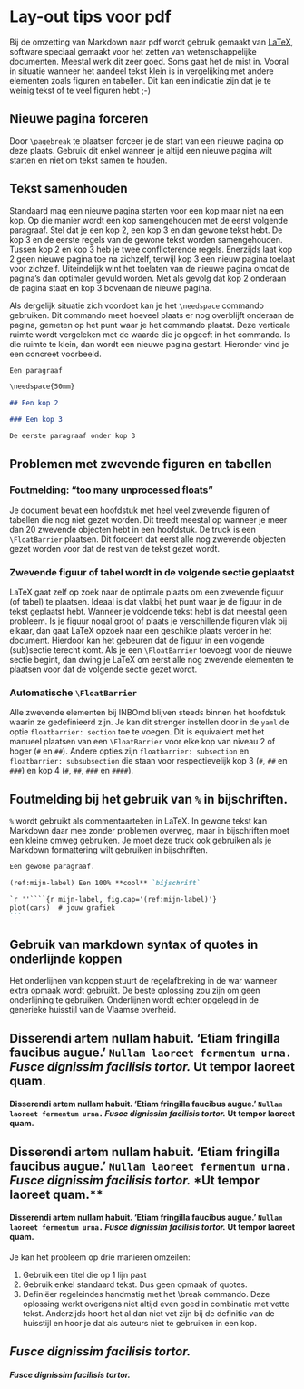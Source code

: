 # Lay-out tips voor pdf

Bij de omzetting van Markdown naar pdf wordt gebruik gemaakt van [LaTeX](https://nl.wikipedia.org/wiki/LaTeX), software speciaal gemaakt voor het zetten van wetenschappelijke documenten. Meestal werk dit zeer goed. Soms gaat het de mist in. Vooral in situatie wanneer het aandeel tekst klein is in vergelijking met andere elementen zoals figuren en tabellen. Dit kan een indicatie zijn dat je te weinig tekst of te veel figuren hebt ;-)

## Nieuwe pagina forceren

Door `\pagebreak` te plaatsen forceer je de start van een nieuwe pagina op deze plaats. Gebruik dit enkel wanneer je altijd een nieuwe pagina wilt starten en niet om tekst samen te houden.

## Tekst samenhouden

Standaard mag een nieuwe pagina starten voor een kop maar niet na een kop. Op die manier wordt een kop samengehouden met de eerst volgende paragraaf. Stel dat je een kop 2, een kop 3 en dan gewone tekst hebt. De kop 3 en de eerste regels van de gewone tekst worden samengehouden. Tussen kop 2 en kop 3 heb je twee conflicterende regels. Enerzijds laat kop 2 geen nieuwe pagina toe na zichzelf, terwijl kop 3 een nieuw pagina toelaat voor zichzelf. Uiteindelijk wint het toelaten van de nieuwe pagina omdat de pagina's dan optimaler gevuld worden. Met als gevolg dat kop 2 onderaan de pagina staat en kop 3 bovenaan de nieuwe pagina.

Als dergelijk situatie zich voordoet kan je het `\needspace` commando gebruiken. Dit commando meet hoeveel plaats er nog overblijft onderaan de pagina, gemeten op het punt waar je het commando plaatst. Deze verticale ruimte wordt vergeleken met de waarde die je opgeeft in het commando. Is die ruimte te klein, dan wordt een nieuwe pagina gestart. Hieronder vind je een concreet voorbeeld.

```markdown
Een paragraaf

\needspace{50mm}

## Een kop 2

### Een kop 3

De eerste paragraaf onder kop 3
```

\needspace{50mm}

## Problemen met zwevende figuren en tabellen

### Foutmelding: "too many unprocessed floats"

Je document bevat een hoofdstuk met heel veel zwevende figuren of tabellen die nog niet gezet worden. Dit treedt meestal op wanneer je meer dan 20 zwevende objecten hebt in een hoofdstuk. De truck is een `\FloatBarrier` plaatsen. Dit forceert dat eerst alle nog zwevende objecten gezet worden voor dat de rest van de tekst gezet wordt. 

### Zwevende figuur of tabel wordt in de volgende sectie geplaatst

LaTeX gaat zelf op zoek naar de optimale plaats om een zwevende figuur (of tabel) te plaatsen. Ideaal is dat vlakbij het punt waar je de figuur in de tekst geplaatst hebt. Wanneer je voldoende tekst hebt is dat meestal geen probleem. Is je figuur nogal groot of plaats je verschillende figuren vlak bij elkaar, dan gaat LaTeX opzoek naar een geschikte plaats verder in het document. Hierdoor kan het gebeuren dat de figuur in een volgende (sub)sectie terecht komt. Als je een `\FloatBarrier` toevoegt voor de nieuwe sectie begint, dan dwing je LaTeX om eerst alle nog zwevende elementen te plaatsen voor dat de volgende sectie gezet wordt.

### Automatische `\FloatBarrier`

Alle zwevende elementen bij INBOmd blijven steeds binnen het hoofdstuk waarin ze gedefinieerd zijn. Je kan dit strenger instellen door in de `yaml` de optie `floatbarrier: section` toe te voegen. Dit is equivalent met het manueel plaatsen van een  `\FloatBarrier` voor elke kop van niveau 2 of hoger (`#` en `##`). Andere opties zijn `floatbarrier: subsection` en `floatbarrier: subsubsection` die staan voor respectievelijk kop 3 (`#`, `##` en `###`) en kop 4 (`#`, `##`, `###` en `####`).

## Foutmelding bij het gebruik van `%` in bijschriften.

`%` wordt gebruikt als commentaarteken in LaTeX. In gewone tekst kan Markdown daar mee zonder problemen overweg, maar in bijschriften moet een kleine omweg gebruiken. Je moet deze truck ook gebruiken als je Markdown formattering wilt gebruiken in bijschriften.

````markdown
Een gewone paragraaf.

(ref:mijn-label) Een 100% **cool** `bijschrift`

`r ''````{r mijn-label, fig.cap='(ref:mijn-label)'}
plot(cars)  # jouw grafiek
```
````

## Gebruik van markdown syntax of quotes in onderlijnde koppen

Het onderlijnen van koppen stuurt de regelafbreking in de war wanneer extra opmaak wordt gebruikt. De beste oplossing zou zijn om geen onderlijning te gebruiken. Onderlijnen wordt echter opgelegd in de generieke huisstijl van de Vlaamse overheid.

## Disserendi artem nullam habuit. 'Etiam fringilla faucibus augue.' `Nullam laoreet fermentum urna.` _Fusce dignissim facilisis tortor._ **Ut tempor laoreet quam.**

#### Disserendi artem nullam habuit. 'Etiam fringilla faucibus augue.' `Nullam laoreet fermentum urna.` _Fusce dignissim facilisis tortor._ **Ut tempor laoreet quam.**

## Disserendi artem nullam habuit. 'Etiam fringilla \break faucibus augue.' `Nullam laoreet fermentum urna.` \break _Fusce dignissim facilisis tortor._ \break **Ut tempor laoreet quam.**

#### Disserendi artem nullam habuit. 'Etiam fringilla faucibus augue.' `Nullam laoreet fermentum urna.` \break _Fusce dignissim facilisis tortor._ **Ut tempor laoreet quam.**

Je kan het probleem op drie manieren omzeilen:

1. Gebruik een titel die op 1 lijn past
1. Gebruik enkel standaard tekst. Dus geen opmaak of quotes.
1. Definiëer regeleindes handmatig met het \\break commando. Deze oplossing werkt overigens niet altijd even goed in combinatie met vette tekst. Anderzijds hoort het al dan niet vet zijn bij de definitie van de huisstijl en hoor je dat als auteurs niet te gebruiken in een kop.

## _Fusce dignissim facilisis tortor._

#### _Fusce dignissim facilisis tortor._

